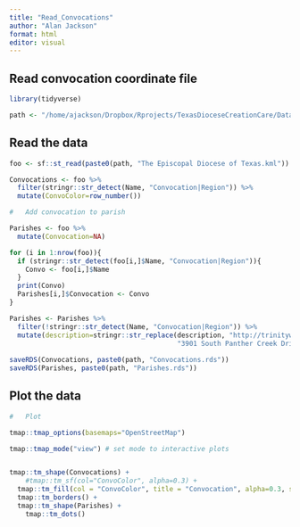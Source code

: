 ```yaml
---
title: "Read_Convocations"
author: "Alan Jackson"
format: html
editor: visual
---
```


## Read convocation coordinate file


```r

library(tidyverse)

path <- "/home/ajackson/Dropbox/Rprojects/TexasDioceseCreationCare/Data/"

```

##  Read the data

```r

foo <- sf::st_read(paste0(path, "The Episcopal Diocese of Texas.kml"))

Convocations <- foo %>% 
  filter(stringr::str_detect(Name, "Convocation|Region")) %>% 
  mutate(ConvoColor=row_number())

#   Add convocation to parish

Parishes <- foo %>% 
  mutate(Convocation=NA)

for (i in 1:nrow(foo)){
  if (stringr::str_detect(foo[i,]$Name, "Convocation|Region")){  
    Convo <- foo[i,]$Name
  }
  print(Convo)
  Parishes[i,]$Convocation <- Convo 
}

Parishes <- Parishes %>% 
  filter(!stringr::str_detect(Name, "Convocation|Region")) %>% 
  mutate(description=stringr::str_replace(description, "http://trinitywoodlands.org/", 
                                          "3901 South Panther Creek Drive<br>The Woodlands, TX 77381<br>281-367-8113<br>trinitywoodlands.org (https://www.trinitywoodlands.org/)"))
  
saveRDS(Convocations, paste0(path, "Convocations.rds"))
saveRDS(Parishes, paste0(path, "Parishes.rds"))

```


##  Plot the data

```r

#   Plot

tmap::tmap_options(basemaps="OpenStreetMap")

tmap::tmap_mode("view") # set mode to interactive plots


tmap::tm_shape(Convocations) + 
    #tmap::tm_sf(col="ConvoColor", alpha=0.3) +
  tmap::tm_fill(col = "ConvoColor", title = "Convocation", alpha=0.3, style="cat")+
  tmap::tm_borders() +
  tmap::tm_shape(Parishes) + 
    tmap::tm_dots()


```






